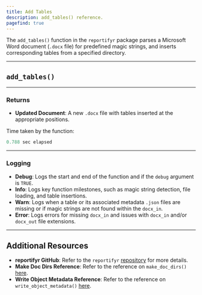 ```yaml
---
title: Add Tables
description: add_tables() reference. 
pagefind: true
---
```



The `add_tables()` function in the `reportifyr` package parses a Microsoft Word document (`.docx` file) for predefined magic strings, and inserts corresponding tables from a specified directory.

---

## `add_tables()`

<EmbeddedHTML filename="/public/html_files/add_tables.html"/>

---

### Returns

- **Updated Document**: A new `.docx` file with tables inserted at the appropriate positions.

Time taken by the function:

```r
0.788 sec elapsed
```

---

### Logging

- **Debug**: Logs the start and end of the function and if the `debug` argument is `TRUE`.
- **Info**: Logs key function milestones, such as magic string detection, file loading, and table insertions.
- **Warn**: Logs when a table or its associated metadata `.json` files are missing or if magic strings are not found within the `docx_in`. 
- **Error**: Logs errors for missing `docx_in` and issues with `docx_in` and/or `docx_out` file extensions.

---

## Additional Resources

- **reportifyr GitHub**: Refer to the `reportifyr` [repository](https://github.com/A2-ai/reportifyr) for more details.
- **Make Doc Dirs Reference**: Refer to the reference on `make_doc_dirs()` [here](/reference/utilities/make_doc_dirs).
- **Write Object Metadata Reference**: Refer to the reference on `write_object_metadata()` [here](/reference/metadata/write_object_metadata).
